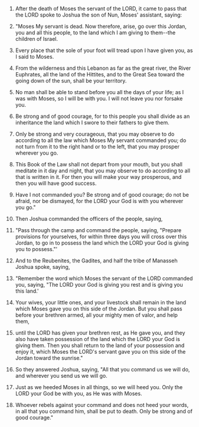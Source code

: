 
1. After the death of Moses the servant of the LORD, it came to pass that the LORD spoke to Joshua the son of Nun, Moses' assistant, saying:

2. "Moses My servant is dead. Now therefore, arise, go over this Jordan, you and all this people, to the land which I am giving to them--the children of Israel.

3. Every place that the sole of your foot will tread upon I have given you, as I said to Moses.

4. From the wilderness and this Lebanon as far as the great river, the River Euphrates, all the land of the Hittites, and to the Great Sea toward the going down of the sun, shall be your territory.

5. No man shall be able to stand before you all the days of your life; as I was with Moses, so I will be with you. I will not leave you nor forsake you.

6. Be strong and of good courage, for to this people you shall divide as an inheritance the land which I swore to their fathers to give them.

7. Only be strong and very courageous, that you may observe to do according to all the law which Moses My servant commanded you; do not turn from it to the right hand or to the left, that you may prosper wherever you go.

8. This Book of the Law shall not depart from your mouth, but you shall meditate in it day and night, that you may observe to do according to all that is written in it. For then you will make your way prosperous, and then you will have good success.

9. Have I not commanded you? Be strong and of good courage; do not be afraid, nor be dismayed, for the LORD your God is with you wherever you go."

10. Then Joshua commanded the officers of the people, saying,

11. "Pass through the camp and command the people, saying, "Prepare provisions for yourselves, for within three days you will cross over this Jordan, to go in to possess the land which the LORD your God is giving you to possess."'

12. And to the Reubenites, the Gadites, and half the tribe of Manasseh Joshua spoke, saying,

13. "Remember the word which Moses the servant of the LORD commanded you, saying, "The LORD your God is giving you rest and is giving you this land.'

14. Your wives, your little ones, and your livestock shall remain in the land which Moses gave you on this side of the Jordan. But you shall pass before your brethren armed, all your mighty men of valor, and help them,

15. until the LORD has given your brethren rest, as He gave you, and they also have taken possession of the land which the LORD your God is giving them. Then you shall return to the land of your possession and enjoy it, which Moses the LORD's servant gave you on this side of the Jordan toward the sunrise."

16. So they answered Joshua, saying, "All that you command us we will do, and wherever you send us we will go.

17. Just as we heeded Moses in all things, so we will heed you. Only the LORD your God be with you, as He was with Moses.

18. Whoever rebels against your command and does not heed your words, in all that you command him, shall be put to death. Only be strong and of good courage."


